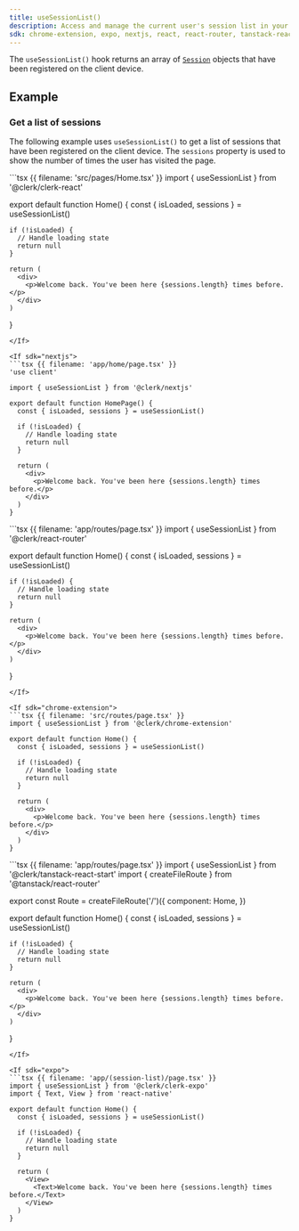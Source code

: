 ```yaml
---
title: useSessionList()
description: Access and manage the current user's session list in your React application with Clerk's useSessionList() hook.
sdk: chrome-extension, expo, nextjs, react, react-router, tanstack-react-start
---
```


The `useSessionList()` hook returns an array of [`Session`](/docs/reference/javascript/session) objects that have been registered on the client device.

## Example

### Get a list of sessions

The following example uses `useSessionList()` to get a list of sessions that have been registered on the client device. The `sessions` property is used to show the number of times the user has visited the page.

<If sdk="react">
  ```tsx {{ filename: 'src/pages/Home.tsx' }}
  import { useSessionList } from '@clerk/clerk-react'

  export default function Home() {
    const { isLoaded, sessions } = useSessionList()

    if (!isLoaded) {
      // Handle loading state
      return null
    }

    return (
      <div>
        <p>Welcome back. You've been here {sessions.length} times before.</p>
      </div>
    )
  }
  ```
</If>

<If sdk="nextjs">
  ```tsx {{ filename: 'app/home/page.tsx' }}
  'use client'

  import { useSessionList } from '@clerk/nextjs'

  export default function HomePage() {
    const { isLoaded, sessions } = useSessionList()

    if (!isLoaded) {
      // Handle loading state
      return null
    }

    return (
      <div>
        <p>Welcome back. You've been here {sessions.length} times before.</p>
      </div>
    )
  }
  ```
</If>

<If sdk="react-router">
  ```tsx {{ filename: 'app/routes/page.tsx' }}
  import { useSessionList } from '@clerk/react-router'

  export default function Home() {
    const { isLoaded, sessions } = useSessionList()

    if (!isLoaded) {
      // Handle loading state
      return null
    }

    return (
      <div>
        <p>Welcome back. You've been here {sessions.length} times before.</p>
      </div>
    )
  }
  ```
</If>

<If sdk="chrome-extension">
  ```tsx {{ filename: 'src/routes/page.tsx' }}
  import { useSessionList } from '@clerk/chrome-extension'

  export default function Home() {
    const { isLoaded, sessions } = useSessionList()

    if (!isLoaded) {
      // Handle loading state
      return null
    }

    return (
      <div>
        <p>Welcome back. You've been here {sessions.length} times before.</p>
      </div>
    )
  }
  ```
</If>

<If sdk="tanstack-react-start">
  ```tsx {{ filename: 'app/routes/page.tsx' }}
  import { useSessionList } from '@clerk/tanstack-react-start'
  import { createFileRoute } from '@tanstack/react-router'

  export const Route = createFileRoute('/')({
    component: Home,
  })

  export default function Home() {
    const { isLoaded, sessions } = useSessionList()

    if (!isLoaded) {
      // Handle loading state
      return null
    }

    return (
      <div>
        <p>Welcome back. You've been here {sessions.length} times before.</p>
      </div>
    )
  }
  ```
</If>

<If sdk="expo">
  ```tsx {{ filename: 'app/(session-list)/page.tsx' }}
  import { useSessionList } from '@clerk/clerk-expo'
  import { Text, View } from 'react-native'

  export default function Home() {
    const { isLoaded, sessions } = useSessionList()

    if (!isLoaded) {
      // Handle loading state
      return null
    }

    return (
      <View>
        <Text>Welcome back. You've been here {sessions.length} times before.</Text>
      </View>
    )
  }
  ```
</If>

<Typedoc src="clerk-react/use-session-list-return" />
